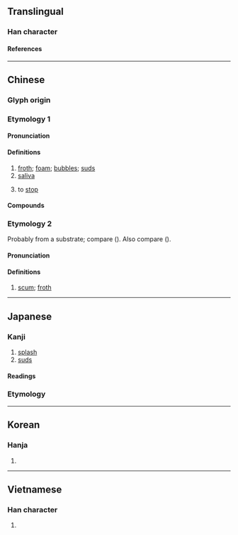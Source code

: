 {{character info}}
{{also|沬}}
==Translingual==
{{Han stroke|[[File:沫 - U+06CAB - KanjiVG stroke order.svg]]}}

===Han character===
{{Han char|rn=85|rad=水|as=05|sn=8|four=35190|canj=EDJ|ids=⿰氵末}}

====References====
{{Han ref|kx=0612.130|dkj=17235|dj=1006.010|hdz=31578.020|uh=6CAB}}

----

==Chinese==

===Glyph origin===
{{Han etym}}

===Etymology 1===
{{zh-forms}}
{{rfe|zh}}

====Pronunciation====
{{zh-pron
|m=mò,er=y
|c=mut6,mut3
|c-t=mot5
|h=pfs=ma̍t
|j=mah4
|md=
|mn=ml:boa̍h/ml:boa̍t
|mn_note=boa̍h - vernacular; boa̍t - literary
|mn-t=bhuah8/muag8/muêg8
|mn-t_note=bhuah8 - vernacular; muag8/muêg8 - literary
|w=
|mc=y
|oc=y
|cat=n,v
}}

====Definitions====
{{zh-hanzi}}

# [[froth]]; [[foam]]; [[bubble]]s; [[suds]]
# [[saliva]]
# {{lb|zh|literary}} to [[stop]]

====Compounds====
{{zh-der|以沫相濡|口沫橫飛|吐沫|唾沫|唾沫星子|唾沫直嚥|水沫|沫雨|泡沫|泡沫劑|泡沫塑膠|泡沫橡膠|泡沫水泥|泡沫浴|泡沫玻璃|泡沫紅茶|泡沫經濟|泡沫車|泡沫髮膠|流沫|海沫|涎沫|涸鱗濡沫|濡沫涸轍|煦沫|白沫|相濡以沫|肉沫|飛沫|飛沫傳染}}

===Etymology 2===
{{zh-forms|alt=垡,粕,渤,𨑾}}
Probably from a {{der|zh|mkh}} substrate; compare {{cog|vi|bọt||foam; froth}} ({{zh-ref|Norman and Mei, 1976}}). Also compare {{cog|lus|phûl||scum; froth; foam}} ({{zh-ref|Schuessler, 2007}}).

====Pronunciation====
{{zh-pron
|md=puŏk
|mn=xm,tp:phe̍h/qz:phe̍rh/zz,kh:phoe̍h/xm:phe
|cat=n
}}

====Definitions====
{{zh-hanzi}}

# {{lb|zh|Min}} [[scum]]; [[froth]]

----

==Japanese==

===Kanji===
{{ja-kanji|grade=|rs=水05}}

# [[splash]]
# [[suds]]

====Readings====
{{ja-readings
|goon=まち, まつ
|kanon=ばつ
|kun=あわ-<!--, しぶき-, つばき---><!--the latter two are listed in various sources, such as Jim Breen's / JMDict, but I cannot find any regular dictionaries that include this spelling for either reading...-->
}}

===Etymology===
{{ja-kanjitab|yomi=k|あわ}}
{{ja-see|泡}}

----

==Korean==

===Hanja===
{{ko-hanja|말}}

# {{rfdef|ko|sort=水05}}

----

==Vietnamese==

===Han character===
{{vi-readings|rs=水05|reading=[[mượt]], [[mát]], [[mạt]], [[mướt]]}}

# {{rfdef|vi|sort=水05}}